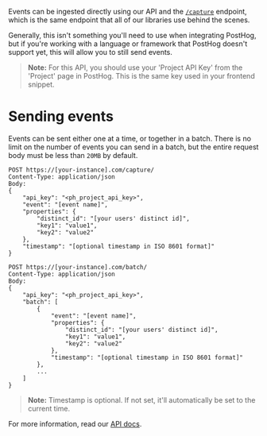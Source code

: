Events can be ingested directly using our API and the [`/capture`](/docs/api/post-only-endpoints#capture) endpoint, which is the same endpoint that all of our libraries use behind the scenes.

Generally, this isn't something you'll need to use when integrating PostHog, but if you're working with a language or framework that PostHog doesn't support yet, this will allow you to still send events.


> **Note:** For this API, you should use your 'Project API Key' from the 'Project' page in PostHog. This is the same key used in your frontend snippet.

# Sending events

Events can be sent either one at a time, or together in a batch. There is no limit on the number of events you can send in a batch, but the entire request body must be less than `20MB` by default.

<MultiLanguage>

```shell label=Single
POST https://[your-instance].com/capture/
Content-Type: application/json
Body:
{
    "api_key": "<ph_project_api_key>",
    "event": "[event name]",
    "properties": {
        "distinct_id": "[your users' distinct id]",
        "key1": "value1",
        "key2": "value2"
    },
    "timestamp": "[optional timestamp in ISO 8601 format]"
}
```

```shell label=Batch
POST https://[your-instance].com/batch/
Content-Type: application/json
Body:
{
    "api_key": "<ph_project_api_key>",
    "batch": [
        {
            "event": "[event name]",
            "properties": {
                "distinct_id": "[your users' distinct id]",
                "key1": "value1",
                "key2": "value2"
            },
            "timestamp": "[optional timestamp in ISO 8601 format]"
        },
        ...
    ]
}
```
</MultiLanguage>

> **Note:** Timestamp is optional. If not set, it'll automatically be set to the current time.

For more information, read our [API docs](/docs/api/post-only-endpoints).
